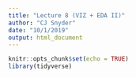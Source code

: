```yaml
---
title: "Lecture 8 (VIZ + EDA II)"
author: "CJ Snyder"
date: "10/1/2019"
output: html_document
---
```


```r
knitr::opts_chunk$set(echo = TRUE)
library(tidyverse)
```
